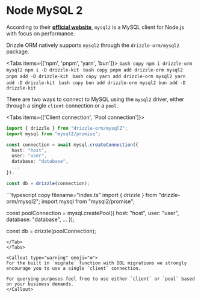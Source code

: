 
# Node MySQL 2 
According to their **[official website](https://github.com/sidorares/node-mysql2)**, 
`mysql2` is a MySQL client for Node.js with focus on performance.  

Drizzle ORM natively supports `mysql2` through the `drizzle-orm/mysql2` package.

<Tabs items={['npm', 'pnpm', 'yarn', 'bun']}>
    <Tab>
    ```bash copy
    npm i drizzle-orm mysql2
    npm i -D drizzle-kit
    ```
    </Tab>
    <Tab> 
    ```bash copy
    pnpm add drizzle-orm mysql2
    pnpm add -D drizzle-kit
    ```
    </Tab>
    <Tab>
    ```bash copy
    yarn add drizzle-orm mysql2
    yarn add -D drizzle-kit
    ```
    </Tab>
    <Tab>
    ```bash copy
    bun add drizzle-orm mysql2
    bun add -D drizzle-kit
    ```
    </Tab>
</Tabs>

There are two ways to connect to MySQL using the `mysql2` driver, either through a single `client` connection or a `pool`.

<Tabs items={['Client connection', 'Pool connection']}>
  <Tab>
  ```typescript copy filename="index.ts"
  import { drizzle } from "drizzle-orm/mysql2";
  import mysql from "mysql2/promise";

  const connection = await mysql.createConnection({
    host: "host",
    user: "user",
    database: "database",
    ...
  });

  const db = drizzle(connection);
  ```
  </Tab>

  <Tab>
  ```typescript copy filename="index.ts"
  import { drizzle } from "drizzle-orm/mysql2";
  import mysql from "mysql2/promise";

  const poolConnection = mysql.createPool({
    host: "host",
    user: "user",
    database: "database",
    ...
  });

  const db = drizzle(poolConnection);
  ```
  </Tab>
</Tabs>

<Callout type="warning" emoji="⚙️">
  For the built in `migrate` function with DDL migrations we strongly encourage you to use a single `client` connection.  

  For querying purposes feel free to use either `client` or `pool` based on your business demands.
</Callout>